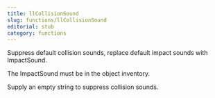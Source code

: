 ```yaml
---
title: llCollisionSound
slug: functions/llCollisionSound
editorial: stub
category: functions
---
```


<LSLFunction name="llCollisionSound"/>

Suppress default collision sounds, replace default impact sounds with ImpactSound.

The ImpactSound must be in the object inventory.

Supply an empty string to suppress collision sounds.
